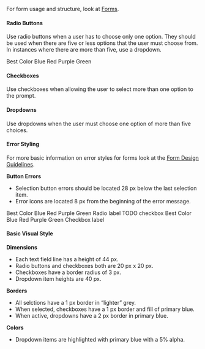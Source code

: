 


For form usage and structure, look at [Forms](/design/forms).

#### Radio Buttons

Use radio buttons when a user has to choose only one option. They should be used when there are five or less options that the user must choose from. In instances where there are more than five, use a dropdown.

<CodeExampleBox p="32px" maxWidth="280px">
<Text type="forms" ml="24px" mb="28px" as="p">Best Color</Text>
<Radio.Group vertical ml="24px" name="colors">
  <Radio id="blue" value="blue">
    Blue
  </Radio>
  <Radio defaultChecked id="red" value="red">
    Red
  </Radio>
  <Radio id="purple" value="purple">
    Purple
  </Radio>
  <Radio id="green" value="green">
    Green
  </Radio>
</Radio.Group>
</CodeExampleBox>

#### Checkboxes

Use checkboxes when allowing the user to select more than one option to the prompt.


#### Dropdowns

Use dropdowns when the user must choose one option of more than five choices.  

#### Error Styling

For more basic information on error styles for forms look at the [Form Design Guidelines](/design/forms#errors).

**Button Errors**

- Selection button errors should be located 28 px below the last selection item.
- Error icons are located 8 px from the beginning of the error message.

<Row>
    <Col>
        <CodeExampleBox p="32px" width="280px">
            <Text type="forms" ml="24px" mb="28px" as="p">Best Color</Text>
            <Radio.Group vertical ml="24px" name="colors">
                <Radio id="blue-2" value="blue-2">
                    Blue
                </Radio>
                <Radio error="error" defaultChecked id="red-2" value="red-2">
                    Red
                </Radio>
                <Radio id="purple-2" value="purple-2">
                    Purple
                </Radio>
                <Radio id="green-2" value="green-2">
                    Green
                </Radio>
            </Radio.Group>
            <Text mb="0" ml="24px" mt="0" mt="16px" as="p" type="forms" color="redPalette.primary"><Flex alignItems="center"><Icon type="errorAlert" pr="8px"/> Radio label</Flex></Text>
        </CodeExampleBox>
    </Col>
    <Col>
        <Box>
        TODO checkbox
        <CodeExampleBox p="32px" width="280px">
            <Text type="forms" ml="24px" mb="28px" as="p">Best Color</Text>
            <Radio.Group vertical ml="24px" name="colors">
                <Radio id="blue-3" value="blue-3">
                    Blue
                </Radio>
                <Radio error="error-3" defaultChecked id="red" value="red-3">
                    Red
                </Radio>
                <Radio id="purple-3" value="purple-3">
                    Purple
                </Radio>
                <Radio id="green-3" value="green-3">
                    Green
                </Radio>
            </Radio.Group>
            <Text ml="24px" mt="16px" as="p" type="forms" color="redPalette.primary"><Flex alignItems="center"><Icon type="errorAlert" pr="8px"/>Checkbox label</Flex></Text>
        </CodeExampleBox>
        </Box>
    </Col>
</Row>


#### Basic Visual Style

**Dimensions**

- Each text field line has a height of 44 px.
- Radio buttons and checkboxes both are 20 px x 20 px. 
- Checkboxes have a border radius of 3 px. 
- Dropdown item heights are 40 px.


**Borders**

- All selctions have a 1 px border in “lighter” grey.
- When selected, checkboxes have a 1 px border and fill of primary blue.
- When active, dropdowns have a 2 px border in primary blue.

**Colors**

- Dropdown items are highlighted with primary blue with a 5% alpha.